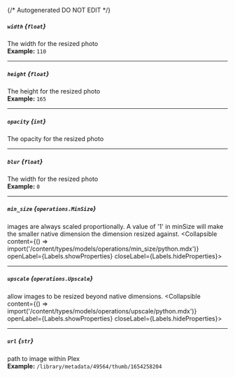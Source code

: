 {/* Autogenerated DO NOT EDIT  */}

##### `width` *{`float`}*
The width for the resized photo
<br/>
**Example:** `110`

---
##### `height` *{`float`}*
The height for the resized photo
<br/>
**Example:** `165`

---
##### `opacity` *{`int`}*
The opacity for the resized photo

---
##### `blur` *{`float`}*
The width for the resized photo
<br/>
**Example:** `0`

---
##### `min_size` *{`operations.MinSize`}*
images are always scaled proportionally. A value of '1' in minSize will make the smaller native dimension the dimension resized against.
<Collapsible content={() => import('/content/types/models/operations/min_size/python.mdx')} openLabel={Labels.showProperties} closeLabel={Labels.hideProperties}>
</Collapsible>

---
##### `upscale` *{`operations.Upscale`}*
allow images to be resized beyond native dimensions.
<Collapsible content={() => import('/content/types/models/operations/upscale/python.mdx')} openLabel={Labels.showProperties} closeLabel={Labels.hideProperties}>
</Collapsible>

---
##### `url` *{`str`}*
path to image within Plex
<br/>
**Example:** `/library/metadata/49564/thumb/1654258204`


